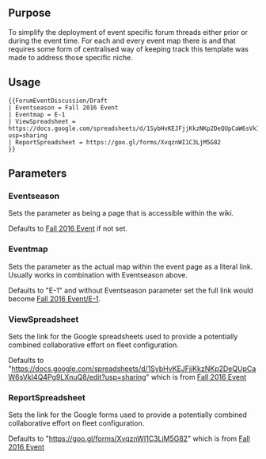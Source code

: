 == Purpose ==

To simplify the deployment of event specific forum threads either prior or during the event time. For each and every event map there is and that requires some form of centralised way of keeping track this template was made to address those specific niche.

== Usage ==
<pre>{{ForumEventDiscussion/Draft
| Eventseason = Fall 2016 Event
| Eventmap = E-1
| ViewSpreadsheet = https://docs.google.com/spreadsheets/d/1SybHvKEJFjjKkzNKp2DeQUpCaW6sVkI4Q4Pg9LXnuQ8/edit?usp=sharing
| ReportSpreadsheet = https://goo.gl/forms/XvqznWI1C3LjM5G82
}}
</pre>

== Parameters ==

=== Eventseason ===
Sets the parameter as being a page that is accessible within the wiki.

Defaults to [[Fall 2016 Event]] if not set.

=== Eventmap ===
Sets the parameter as the actual map within the event page as a literal link. Usually works in combination with Eventseason above.

Defaults to "E-1" and without Eventseason parameter set the full link would become [[Fall 2016 Event/E-1]].

=== ViewSpreadsheet ===
Sets the link for the Google spreadsheets used to provide a potentially combined collaborative effort on fleet configuration.

Defaults to "https://docs.google.com/spreadsheets/d/1SybHvKEJFjjKkzNKp2DeQUpCaW6sVkI4Q4Pg9LXnuQ8/edit?usp=sharing" which is from [[Fall 2016 Event]]

=== ReportSpreadsheet ===
Sets the link for the Google forms used to provide a potentially combined collaborative effort on fleet configuration.

Defaults to "https://goo.gl/forms/XvqznWI1C3LjM5G82" which is from [[Fall 2016 Event]]